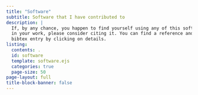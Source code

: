 ```yaml
---
title: "Software"
subtitle: Software that I have contributed to
description: |
  If, by any chance, you happen to find yourself using any of this software
  in your work, please consider citing it. You can find a reference and
  bibtex entry by clicking on details.
listing:
  contents: .
  id: software
  template: software.ejs
  categories: true
  page-size: 50
page-layout: full
title-block-banner: false
---
```

